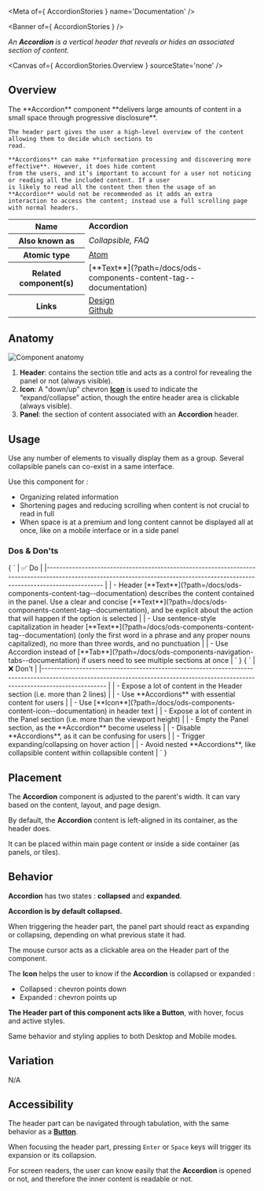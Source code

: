 
<Meta of={ AccordionStories } name='Documentation' />

<Banner of={ AccordionStories } />

_An **Accordion** is a vertical header that reveals or hides an associated section of content._

<Canvas of={ AccordionStories.Overview } sourceState='none' />

## Overview
<div>
  <div id='description'>
    The **Accordion** component **delivers large amounts of content in a small space through progressive disclosure**.

    The header part gives the user a high-level overview of the content allowing them to decide which sections to
    read.

    **Accordions** can make **information processing and discovering more effective**. However, it does hide content
    from the users, and it’s important to account for a user not noticing or reading all the included content. If a user
    is likely to read all the content then then the usage of an **Accordion** would not be recommended as it adds an extra
    interaction to access the content; instead use a full scrolling page with normal headers.
  </div>

  <table>
    <tbody>
    <tr>
      <th scope="row">Name</th>
      <td><strong>Accordion</strong></td>
    </tr>
    <tr>
      <th scope="row">Also known as</th>
      <td><em>Collapsible, FAQ</em></td>
    </tr>
    <tr>
      <th scope="row">Atomic type</th>
      <td>
        <a href='https://atomicdesign.bradfrost.com/chapter-2/#atoms'>Atom<OdsIcon
          name={ ODS_ICON_NAME.externalLink }
          style={ { fontSize: '.7rem', paddingLeft: '.3rem', paddingRight: '.2rem' } }></OdsIcon></a>
      </td>
    </tr>
    <tr>
      <th scope="row">Related component(s)</th>
      <td>
        [**Text**](?path=/docs/ods-components-content-tag--documentation)
      </td>
    </tr>
    <tr>
      <th scope="row">Links</th>
      <td>
        <a href='https://www.figma.com/proto/tIKzHa5KvHHyosgIgyBswB/Design-Tokens'>Design<OdsIcon
          name={ ODS_ICON_NAME.externalLink }
          style={ { fontSize: '.7rem', paddingLeft: '.3rem', paddingRight: '.2rem' } }></OdsIcon></a><br />
        <a href='https://github.com/ovh/design-system/tree/master/packages/components/src/accordion'>Github<OdsIcon
          name={ ODS_ICON_NAME.externalLink }
          style={ { fontSize: '.7rem', paddingLeft: '.3rem', paddingRight: '.2rem' } }></OdsIcon></a>
      </td>
    </tr>
    </tbody>
  </table>
</div>

## Anatomy

![Component anatomy](components/accordion/anatomy.png "Component anatomy")
  1. **Header**: contains the section title and acts as a control for revealing the panel or not (always visible).
  2. **Icon**: A "down/up" chevron [**Icon**](?path=/docs/ods-components-content-icon--documentation) is used to indicate the “expand/collapse” action, though the entire header area is clickable (always visible).
  3. **Panel**: the section of content associated with an **Accordion** header.

## Usage

Use any number of elements to visually display them as a group.
Several collapsible panels can co-exist in a same interface.

Use this component for :
* Organizing related information
* Shortening pages and reducing scrolling when content is not crucial to read in full
* When space is at a premium and long content cannot be displayed all at once, like on a mobile interface or in a side panel

### Dos & Don'ts

<Markdown>
  { `
| ✅ Do                                                                                                                                                                                                                                                                                            |
|------------------------------------------------------------------------------------------------------------------------------------------------------------------------------                                                                                                                  |
| - Header [**Text**](?path=/docs/ods-components-content-tag--documentation) describes the content contained in the panel. Use a clear and concise [**Text**](?path=/docs/ods-components-content-tag--documentation), and be explicit about the action that will happen if the option is selected |
| - Use sentence-style capitalization in header [**Text**](?path=/docs/ods-components-content-tag--documentation) (only the first word in a phrase and any proper nouns capitalized), no more than three words, and no punctuation                                                                |
| - Use Accordion instead of [**Tab**](?path=/docs/ods-components-navigation-tabs--documentation) if users need to see multiple sections at once                                                                                                                                                  |
` }
</Markdown>

<Markdown>
  { `
| ❌ Don't                                                                                                                                                                          |
|-------------------------------------------------------------------------------------------------------------------------------------------------------------------------------- |
| - Expose a lot of content in the Header section (i.e. more than 2 lines)                                                                                                         |
| - Use **Accordions** with essential content for users                                                                                                                            |
| - Use [**Icon**](?path=/docs/ods-components-content-icon--documentation) in header text                                                                                   |
| - Expose a lot of content in the Panel section (i.e. more than the viewport height)                                                                                              |
| - Empty the Panel section, as the **Accordion** become useless                                                                                                                   |
| - Disable **Accordions**, as it can be confusing for users                                                                                                                       |
| - Trigger expanding/collapsing on hover action                                                                                                                                   |
| - Avoid nested **Accordions**, like collapsible content within collapsible content                                                                                               |
` }
</Markdown>

## Placement

The **Accordion** component is adjusted to the parent's width. It can vary based on the content, layout, and page design.

By default, the **Accordion** content is left-aligned in its container, as the header does.

It can be placed within main page content or inside a side container (as panels, or tiles).

## Behavior

**Accordion** has two states : **collapsed** and **expanded**.

**Accordion is by default collapsed.**

When triggering the header part, the panel part should react as expanding or collapsing, depending on what previous
state it had.

The mouse cursor acts as a clickable area on the Header part of the component.

The **Icon** helps the user to know if the **Accordion** is collapsed or expanded :
  * Collapsed : chevron points down
  * Expanded : chevron points up

**The Header part of this component acts like a Button**, with hover, focus and active styles.

Same behavior and styling applies to both Desktop and Mobile modes.

## Variation

N/A

## Accessibility

The header part can be navigated through tabulation, with the same behavior as a [**Button**](?path=/docs/ods-components-actions-button--documentation).

When focusing the header part, pressing `Enter` or `Space` keys will trigger its expansion or its collapsion.

For screen readers, the user can know easily that the **Accordion** is opened or not, and therefore the inner content is readable or not.
